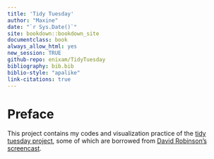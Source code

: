 ```yaml
--- 
title: 'Tidy Tuesday'
author: "Maxine"
date: "`r Sys.Date()`"
site: bookdown::bookdown_site
documentclass: book
always_allow_html: yes
new_session: TRUE
github-repo: enixam/TidyTuesday
bibliography: bib.bib
biblio-style: "apalike"
link-citations: true
--- 
```



# Preface {-}  

This project contains my codes and visualization practice of the [tidy tuesday project](https://github.com/rfordatascience/tidytuesday), some of which are borrowed from [David Robinson's screencast](https://www.youtube.com/channel/UCeiiqmVK07qhY-wvg3IZiZQ).   


